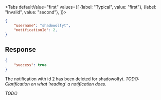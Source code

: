 <Tabs
    defaultValue="first"
    values={[
        {label: "Typical", value: "first"},
        {label: "Invalid", value: "second"},
    ]}>
<TabItem value="first">

```json
{
    "username": "shadowolfyt",
    "notificationId": 2,
}
```

## Response

```json
{
    "success": true
}
```

The notification with id 2 has been deleted for shadowolfyt. *TODO:
Clarification on what 'reading' a notification does*.

</TabItem>
<TabItem value="second">

*TODO*

</TabItem>
</Tabs>

